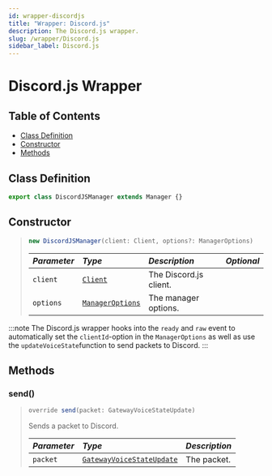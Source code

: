 ```yaml
---
id: wrapper-discordjs
title: "Wrapper: Discord.js"
description: The Discord.js wrapper.
slug: /wrapper/Discord.js
sidebar_label: Discord.js
---
```



# Discord.js Wrapper

## Table of Contents
- [Class Definition](#class-definition)
- [Constructor](#constructor)
- [Methods](#methods)

## Class Definition
```ts
export class DiscordJSManager extends Manager {}
```

## Constructor

> ```ts
> new DiscordJSManager(client: Client, options?: ManagerOptions)
> ```
> | <i className="fa-solid fa-hashtag"/> Parameter | <i className="fa-solid fa-font"/> Type                                        | <i className="fa-solid fa-list"/> Description | <i className="fa-solid fa-flask"/> Optional |
> | :--------------------------------------------- |:------------------------------------------------------------------------------| :---------------------------------------------| :------------------------------------------:|
> | `client`                                       | [`Client`](https://discord.js.org/docs/packages/discord.js/main/Client:Class) | The Discord.js client.                        | <i className="fa-solid fa-xmark"/>          |
> | `options`                                      | [`ManagerOptions`](../../Typedefs/ManagerOptions.mdx)                         | The manager options.                          | <i className="fa-solid fa-check"/>          |
:::note
The Discord.js wrapper hooks into the `ready` and `raw` event to automatically set the `clientId`-option in the `ManagerOptions` as well as use the `updateVoiceState`function to send packets to Discord.
:::

## Methods

### send()
> ```ts
> override send(packet: GatewayVoiceStateUpdate)
> ```
> Sends a packet to Discord.
>
> | <i className="fa-solid fa-hashtag"/> Parameter | <i className="fa-solid fa-font"/> Type                                                                    | <i className="fa-solid fa-list"/> Description |
> | :--------------------------------------------- | :-------------------------------------------------------------------------------------------------------- | :-------------------------------------------- |
> | `packet`                                       | [`GatewayVoiceStateUpdate`](https://discord.com/developers/docs/topics/gateway-events#update-voice-state) | The packet.                                   |
